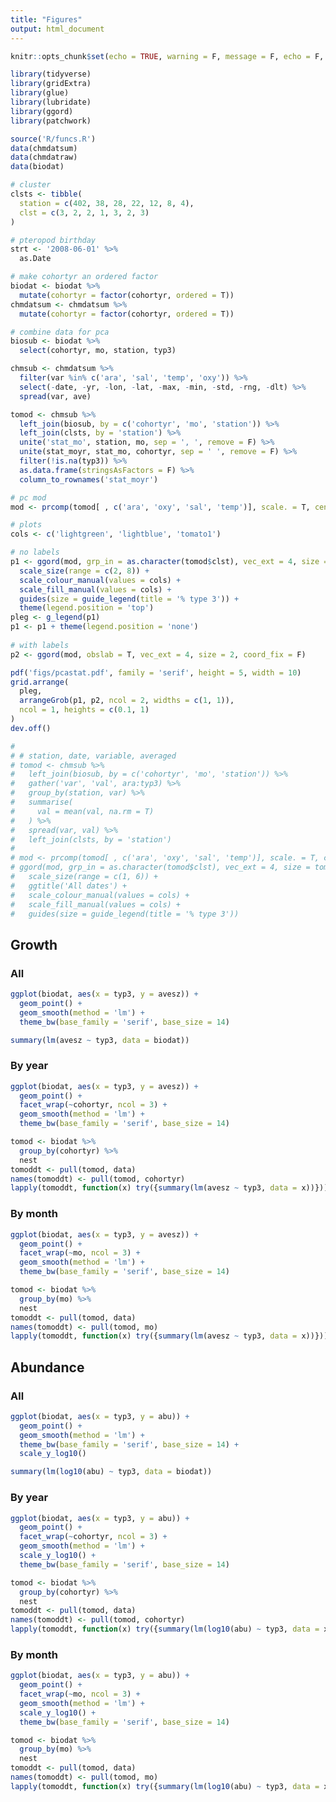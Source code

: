 ```yaml
---
title: "Figures"
output: html_document
---
```


```r
knitr::opts_chunk$set(echo = TRUE, warning = F, message = F, echo = F, fig.path = 'figs/', results = 'hide')

library(tidyverse)
library(gridExtra)
library(glue)
library(lubridate)
library(ggord)
library(patchwork)

source('R/funcs.R')
data(chmdatsum)
data(chmdatraw)
data(biodat)
```

```r
# cluster
clsts <- tibble(
  station = c(402, 38, 28, 22, 12, 8, 4),
  clst = c(3, 2, 2, 1, 3, 2, 3)
)

# pteropod birthday
strt <- '2008-06-01' %>% 
  as.Date

# make cohortyr an ordered factor
biodat <- biodat %>% 
  mutate(cohortyr = factor(cohortyr, ordered = T))
chmdatsum <- chmdatsum %>% 
  mutate(cohortyr = factor(cohortyr, ordered = T))

# combine data for pca
biosub <- biodat %>% 
  select(cohortyr, mo, station, typ3)

chmsub <- chmdatsum %>% 
  filter(var %in% c('ara', 'sal', 'temp', 'oxy')) %>%
  select(-date, -yr, -lon, -lat, -max, -min, -std, -rng, -dlt) %>% 
  spread(var, ave)

tomod <- chmsub %>% 
  left_join(biosub, by = c('cohortyr', 'mo', 'station')) %>% 
  left_join(clsts, by = 'station') %>% 
  unite('stat_mo', station, mo, sep = ', ', remove = F) %>% 
  unite(stat_moyr, stat_mo, cohortyr, sep = ' ', remove = F) %>% 
  filter(!is.na(typ3)) %>% 
  as.data.frame(stringsAsFactors = F) %>% 
  column_to_rownames('stat_moyr')

# pc mod
mod <- prcomp(tomod[ , c('ara', 'oxy', 'sal', 'temp')], scale. = T, center = T)

# plots
cols <- c('lightgreen', 'lightblue', 'tomato1')

# no labels
p1 <- ggord(mod, grp_in = as.character(tomod$clst), vec_ext = 4, size = tomod$typ3, coord_fix = F) + 
  scale_size(range = c(2, 8)) +
  scale_colour_manual(values = cols) + 
  scale_fill_manual(values = cols) + 
  guides(size = guide_legend(title = '% type 3')) + 
  theme(legend.position = 'top')
pleg <- g_legend(p1)
p1 <- p1 + theme(legend.position = 'none')
 
# with labels
p2 <- ggord(mod, obslab = T, vec_ext = 4, size = 2, coord_fix = F) 

pdf('figs/pcastat.pdf', family = 'serif', height = 5, width = 10)
grid.arrange(
  pleg,
  arrangeGrob(p1, p2, ncol = 2, widths = c(1, 1)),
  ncol = 1, heights = c(0.1, 1)
)
dev.off()

#  
# # station, date, variable, averaged
# tomod <- chmsub %>% 
#   left_join(biosub, by = c('cohortyr', 'mo', 'station')) %>% 
#   gather('var', 'val', ara:typ3) %>% 
#   group_by(station, var) %>% 
#   summarise(
#     val = mean(val, na.rm = T)
#   ) %>% 
#   spread(var, val) %>%
#   left_join(clsts, by = 'station')
# 
# mod <- prcomp(tomod[ , c('ara', 'oxy', 'sal', 'temp')], scale. = T, center = T)
# ggord(mod, grp_in = as.character(tomod$clst), vec_ext = 4, size = tomod$typ3) + 
#   scale_size(range = c(1, 6)) +
#   ggtitle('All dates') +
#   scale_colour_manual(values = cols) + 
#   scale_fill_manual(values = cols) + 
#   guides(size = guide_legend(title = '% type 3'))
```

## Growth {.tabset}

### All
```r
ggplot(biodat, aes(x = typ3, y = avesz)) + 
  geom_point() + 
  geom_smooth(method = 'lm') + 
  theme_bw(base_family = 'serif', base_size = 14)
```
```r
summary(lm(avesz ~ typ3, data = biodat))
```

### By year
```r
ggplot(biodat, aes(x = typ3, y = avesz)) + 
  geom_point() + 
  facet_wrap(~cohortyr, ncol = 3) +
  geom_smooth(method = 'lm') + 
  theme_bw(base_family = 'serif', base_size = 14)
```
```r
tomod <- biodat %>% 
  group_by(cohortyr) %>% 
  nest
tomoddt <- pull(tomod, data)
names(tomoddt) <- pull(tomod, cohortyr)
lapply(tomoddt, function(x) try({summary(lm(avesz ~ typ3, data = x))}))
```

### By month
```r
ggplot(biodat, aes(x = typ3, y = avesz)) + 
  geom_point() + 
  facet_wrap(~mo, ncol = 3) +
  geom_smooth(method = 'lm') + 
  theme_bw(base_family = 'serif', base_size = 14)
```
```r
tomod <- biodat %>% 
  group_by(mo) %>% 
  nest
tomoddt <- pull(tomod, data)
names(tomoddt) <- pull(tomod, mo)
lapply(tomoddt, function(x) try({summary(lm(avesz ~ typ3, data = x))}))
```

## Abundance {.tabset}

### All

```r
ggplot(biodat, aes(x = typ3, y = abu)) + 
  geom_point() + 
  geom_smooth(method = 'lm') + 
  theme_bw(base_family = 'serif', base_size = 14) + 
  scale_y_log10()
```
```r
summary(lm(log10(abu) ~ typ3, data = biodat))
```

### By year
```r
ggplot(biodat, aes(x = typ3, y = abu)) + 
  geom_point() + 
  facet_wrap(~cohortyr, ncol = 3) +
  geom_smooth(method = 'lm') + 
  scale_y_log10() + 
  theme_bw(base_family = 'serif', base_size = 14)
```
```r
tomod <- biodat %>% 
  group_by(cohortyr) %>% 
  nest
tomoddt <- pull(tomod, data)
names(tomoddt) <- pull(tomod, cohortyr)
lapply(tomoddt, function(x) try({summary(lm(log10(abu) ~ typ3, data = x))}))
```

### By month
```r
ggplot(biodat, aes(x = typ3, y = abu)) + 
  geom_point() + 
  facet_wrap(~mo, ncol = 3) +
  geom_smooth(method = 'lm') + 
  scale_y_log10() + 
  theme_bw(base_family = 'serif', base_size = 14)
```
```r
tomod <- biodat %>% 
  group_by(mo) %>% 
  nest
tomoddt <- pull(tomod, data)
names(tomoddt) <- pull(tomod, mo)
lapply(tomoddt, function(x) try({summary(lm(log10(abu) ~ typ3, data = x))}))
```
